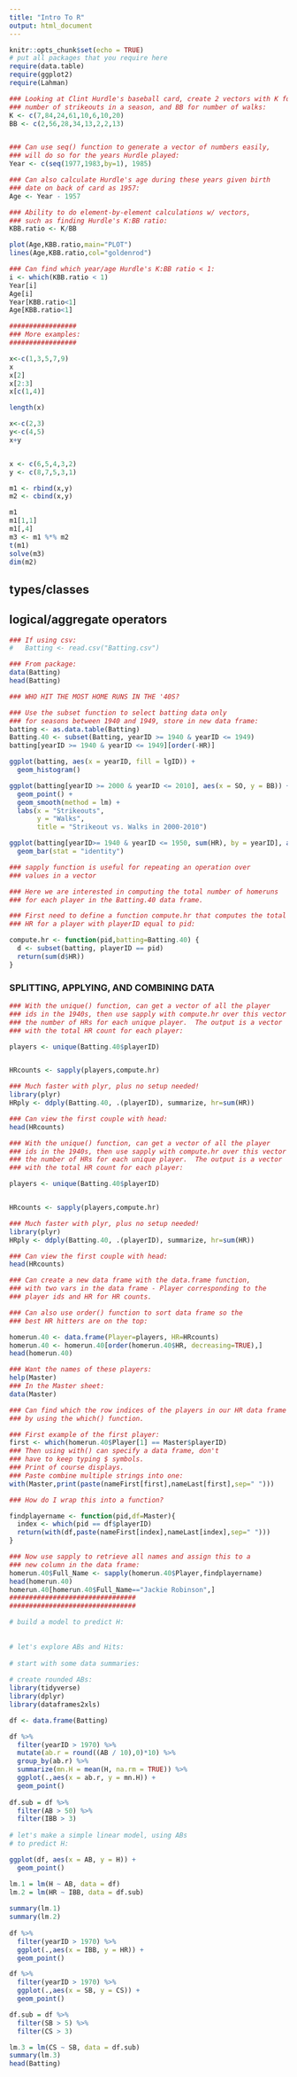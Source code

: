 ```yaml
---
title: "Intro To R"
output: html_document
---
```


```r
knitr::opts_chunk$set(echo = TRUE)
# put all packages that you require here
require(data.table)
require(ggplot2)
require(Lahman)
```


```r
### Looking at Clint Hurdle's baseball card, create 2 vectors with K for 
### number of strikeouts in a season, and BB for number of walks:
K <- c(7,84,24,61,10,6,10,20)
BB <- c(2,56,28,34,13,2,2,13)


### Can use seq() function to generate a vector of numbers easily,
### will do so for the years Hurdle played:
Year <- c(seq(1977,1983,by=1), 1985)

### Can also calculate Hurdle's age during these years given birth
### date on back of card as 1957:
Age <- Year - 1957

### Ability to do element-by-element calculations w/ vectors,
### such as finding Hurdle's K:BB ratio:
KBB.ratio <- K/BB

plot(Age,KBB.ratio,main="PLOT")
lines(Age,KBB.ratio,col="goldenrod")

### Can find which year/age Hurdle's K:BB ratio < 1:
i <- which(KBB.ratio < 1)
Year[i]
Age[i]
Year[KBB.ratio<1]
Age[KBB.ratio<1]
```




```r
#################
### More examples:
#################

x<-c(1,3,5,7,9)
x
x[2]
x[2:3]
x[c(1,4)]

length(x)

x<-c(2,3)
y<-c(4,5)
x+y


x <- c(6,5,4,3,2)
y <- c(8,7,5,3,1)

m1 <- rbind(x,y)
m2 <- cbind(x,y)

m1
m1[1,1]
m1[,4]
m3 <- m1 %*% m2
t(m1)
solve(m3)
dim(m2)
```


## types/classes

## logical/aggregate operators
```r
### If using csv:
#   Batting <- read.csv("Batting.csv")

### From package:
data(Batting)
head(Batting)

### WHO HIT THE MOST HOME RUNS IN THE '40S?

### Use the subset function to select batting data only 
### for seasons between 1940 and 1949, store in new data frame:
batting <- as.data.table(Batting)
Batting.40 <- subset(Batting, yearID >= 1940 & yearID <= 1949)
batting[yearID >= 1940 & yearID <= 1949][order(-HR)]

ggplot(batting, aes(x = yearID, fill = lgID)) +
  geom_histogram()

ggplot(batting[yearID >= 2000 & yearID <= 2010], aes(x = SO, y = BB)) + 
  geom_point() +
  geom_smooth(method = lm) + 
  labs(x = "Strikeouts",
       y = "Walks",
       title = "Strikeout vs. Walks in 2000-2010")

ggplot(batting[yearID>= 1940 & yearID <= 1950, sum(HR), by = yearID], aes(x = yearID, y = V1)) +
  geom_bar(stat = "identity")

```


```r
### sapply function is useful for repeating an operation over 
### values in a vector

### Here we are interested in computing the total number of homeruns
### for each player in the Batting.40 data frame.

### First need to define a function compute.hr that computes the total
### HR for a player with playerID equal to pid:

compute.hr <- function(pid,batting=Batting.40) {
  d <- subset(batting, playerID == pid)
  return(sum(d$HR))
}
```

### SPLITTING, APPLYING, AND COMBINING DATA
```r
### With the unique() function, can get a vector of all the player
### ids in the 1940s, then use sapply with compute.hr over this vector to calculate
### the number of HRs for each unique player.  The output is a vector
### with the total HR count for each player:

players <- unique(Batting.40$playerID)


HRcounts <- sapply(players,compute.hr)

### Much faster with plyr, plus no setup needed!
library(plyr)
HRply <- ddply(Batting.40, .(playerID), summarize, hr=sum(HR))

### Can view the first couple with head:
head(HRcounts)
```

```r
### With the unique() function, can get a vector of all the player
### ids in the 1940s, then use sapply with compute.hr over this vector to calculate
### the number of HRs for each unique player.  The output is a vector
### with the total HR count for each player:

players <- unique(Batting.40$playerID)


HRcounts <- sapply(players,compute.hr)

### Much faster with plyr, plus no setup needed!
library(plyr)
HRply <- ddply(Batting.40, .(playerID), summarize, hr=sum(HR))

### Can view the first couple with head:
head(HRcounts)
```

```r
### Can create a new data frame with the data.frame function,
### with two vars in the data frame - Player corresponding to the 
### player ids and HR for HR counts.

### Can also use order() function to sort data frame so the 
### best HR hitters are on the top:

homerun.40 <- data.frame(Player=players, HR=HRcounts)
homerun.40 <- homerun.40[order(homerun.40$HR, decreasing=TRUE),]
head(homerun.40)

### Want the names of these players:
help(Master)
### In the Master sheet:
data(Master)
```

```r


### Can find which the row indices of the players in our HR data frame
### by using the which() function.

### First example of the first player:
first <- which(homerun.40$Player[1] == Master$playerID)
### Then using with() can specify a data frame, don't
### have to keep typing $ symbols.
### Print of course displays.
### Paste combine multiple strings into one:
with(Master,print(paste(nameFirst[first],nameLast[first],sep=" ")))
```

```r

### How do I wrap this into a function?

findplayername <- function(pid,df=Master){
  index <- which(pid == df$playerID)
  return(with(df,paste(nameFirst[index],nameLast[index],sep=" ")))
}

```

```r
### Now use sapply to retrieve all names and assign this to a 
### new column in the data frame:
homerun.40$Full_Name <- sapply(homerun.40$Player,findplayername)
head(homerun.40)
homerun.40[homerun.40$Full_Name=="Jackie Robinson",]
################################
################################

```

```r
# build a model to predict H:
 
 
# let's explore ABs and Hits:
 
# start with some data summaries:
 
# create rounded ABs:
library(tidyverse)
library(dplyr)
library(dataframes2xls)

df <- data.frame(Batting)

df %>%
  filter(yearID > 1970) %>%
  mutate(ab.r = round((AB / 10),0)*10) %>%
  group_by(ab.r) %>%
  summarize(mn.H = mean(H, na.rm = TRUE)) %>%
  ggplot(.,aes(x = ab.r, y = mn.H)) +
  geom_point()
 
df.sub = df %>%
  filter(AB > 50) %>%
  filter(IBB > 3)
 
# let's make a simple linear model, using ABs
# to predict H:

ggplot(df, aes(x = AB, y = H)) +
  geom_point()

lm.1 = lm(H ~ AB, data = df)
lm.2 = lm(HR ~ IBB, data = df.sub)
 
summary(lm.1)
summary(lm.2)
 
df %>%
  filter(yearID > 1970) %>%
  ggplot(.,aes(x = IBB, y = HR)) +
  geom_point()

df %>%
  filter(yearID > 1970) %>%
  ggplot(.,aes(x = SB, y = CS)) +
  geom_point()

df.sub = df %>%
  filter(SB > 5) %>%
  filter(CS > 3)

lm.3 = lm(CS ~ SB, data = df.sub)
summary(lm.3)
head(Batting)
```



